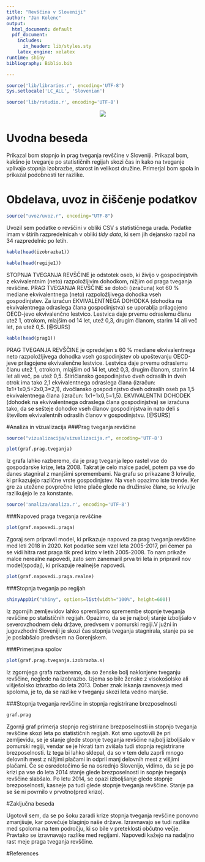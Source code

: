```yaml
---
title: "Revščina v Sloveniji"
author: "Jan Kolenc"
output:
  html_document: default
  pdf_document:
    includes:
      in_header: lib/styles.sty
    latex_engine: xelatex
runtime: shiny
bibliography: Biblio.bib

---
```


```r
source('lib/libraries.r', encoding='UTF-8')
Sys.setlocale('LC_ALL', 'Slovenian')
```



```r
source('lib/rstudio.r', encoding='UTF-8')
```
<center>
![](slike/slika.jpg)
</center>

# Uvodna beseda

Prikazal bom stopnjo in prag tveganja revščine v Sloveniji. Prikazal bom, kakšno je tveganje po statističnih regijah skozi čas in kako na tveganje vplivajo stopnja izobrazbe, starost in velikost družine. Primerjal bom spola in prikazal podobnosti ter razlike. 

# Obdelava, uvoz in čiščenje podatkov

```r
source("uvoz/uvoz.r", encoding="UTF-8")
```


Uvozil sem podatke o revščini v obliki CSV s statističnega urada. 
Podatke imam v štirih razpredelnicah v obliki *tidy data*, ki sem jih dejansko razbil na 34 razpredelnic po letih.



```r
kable(head(izobrazba1))
```



```r
kable(head(regije1))
```

STOPNJA TVEGANJA REVŠČINE je odstotek oseb, ki živijo v gospodinjstvih z ekvivalentnim (neto) razpoložljivim dohodkom, nižjim od praga tveganja revščine. PRAG TVEGANJA REVŠČINE se določi (izračuna) kot 60 % mediane ekvivalentnega (neto) razpoložljivega dohodka vseh gospodinjstev. Za izračun EKVIVALENTNEGA DOHODKA (dohodka na ekvivalentnega odraslega člana gospodinjstva) se uporablja prilagojeno OECD-jevo ekvivalenčno lestvico. Lestvica daje prvemu odraslemu članu utež 1, otrokom, mlajšim od 14 let, utež 0,3, drugim članom, starim 14 ali več let, pa utež 0,5. [@SURS]

```r
kable(head(prag1))
```

PRAG TVEGANJA REVŠČINE je opredeljen s 60 % mediane ekvivalentnega neto razpoložljivega dohodka vseh gospodinjstev ob upoštevanju OECD-jeve prilagojene ekvivalenčne lestvice.
Lestvica daje prvemu odraslemu članu utež 1, otrokom, mlajšim od 14 let, utež 0,3, drugim članom, starim 14 let ali več, pa utež 0,5. Štiričlansko gospodinjstvo dveh odraslih in dveh otrok ima tako 2,1 ekvivalentnega odraslega člana (izračun: 1x1+1x0,5+2x0,3=2,1), dvočlansko gospodinjstvo dveh odraslih oseb pa 1,5 ekvivalentnega člana (izračun: 1x1+1x0,5=1,5). 
EKVIVALENTNI DOHODEK (dohodek na ekvivalentnega odraslega člana gospodinjstva) se izračuna tako, da se sešteje dohodke vseh članov gospodinjstva in nato deli s številom ekvivalentnih odraslih članov v gospodinjstvu. [@SURS]

#Analiza in vizualizacija
###Prag tveganja revščine
```r
source("vizualizacija/vizualizacija.r", encoding='UTF-8')
```


```r
plot(graf.prag.tveganja)
```

Iz grafa lahko razberemo, da je prag tveganja lepo rastel vse do gospodarske krize, leta 2008. Takrat je celo malce padel, potem pa vse do danes stagniral z manjšimi spremembami. Na grafu so prikazane 3 krivulje, ki prikazujejo različne vrste gospodinjstev. Na vseh opazimo iste trende. Ker gre za utežene povprečne letne plače glede na družinske člane, se krivulje razlikujejo le za konstante.

```r
source('analiza/analiza.r', encoding='UTF-8')
```


###Napoved praga tveganja revščine
```r
plot(graf.napovedi.praga)
```

Zgoraj sem pripravil model, ki prikazuje napoved za prag tveganja revščine med leti 2018 in 2020. Kot podatke sem vzel leta 2005-2017, pri čemer pa se vidi hitra rast praga tik pred krizo v letih 2005-2008. To nam prikaže malce nerealne napovedi, zato sem zanemaril prva tri leta in pripravil nov model(spodaj), ki prikazuje realnejše napovedi. 

```r
plot(graf.napovedi.praga.realne)
```

###Stopnja tveganja po regijah



```r
shinyAppDir("shiny", options=list(width="100%", height=600))
```

Iz zgornjih zemljevidov lahko spremljamo spremembe stopnje tveganja revščine po statističnih regijah. Opazimo, da se je najbolj stanje izboljšalo v severovzhodnem delu države, predvsem v pomurski regiji.V južni in jugovzhodni Sloveniji je skozi čas stopnja tveganja stagnirala, stanje pa se je poslabšalo predvsem na Gorenjskem.


###Primerjava spolov
```r
plot(graf.prag.tveganja.izobrazba.s)
```

Iz zgornjega grafa razberemo, da so ženske bolj naklonjene tveganju revščine, neglede na izobrazbo. Izjema so bile ženske z visokošolsko ali višješolsko izbrazbo do leta 2013. Dober znak iskanja ravnovesja med spoloma, je to, da se razlike v tveganju skozi leta vedno manjše.

###Stopnja tveganja revščine in stopnja registrirane brezposelnosti
```r
graf.prag
```

Zgornji graf primerja stopnjo registrirane brezposelnosti in stopnjo tveganja revščine skozi leta po statističnih regijah.
Kot smo ugotovili že pri zemljevidu, se je stanje glede stopnje tveganja revščine najbolj izboljšalo v pomurski regiji, vendar se je hkrati tam zvišala tudi stopnja registrirane brezposelnosti. Iz tega bi lahko sklepal, da so v tem delu zaprli mnogo delovnih mest z nižjimi plačami in odprli manj delovnih mest z višjimi plačami. Če se osredotočimo še na osrednjo Slovenijo, vidimo, da se je po krizi pa vse do leta 2014 stanje glede brezposelnosti in sopnje tveganja revščine slabšalo. Po letu 2014, se opazi izboljšanje glede stopnje brezposelnosti, kasneje pa tudi glede stopnje tveganja revščine. Stanje pa se še ni povrnilo v prvotno(pred krizo).

#Zaključna beseda

Ugotovil sem, da se po šoku zaradi krize stopnja tveganja revščine ponovno zmanjšuje, kar povečuje blaginjo naše države. Izravnavajo se tudi razlike med spoloma na tem področju, ki so bile v preteklosti občutno večje. Pravtako se izravnavajo razlike med regijami. Napovedi kažejo na nadaljno rast meje praga tveganja revščine.

#References




